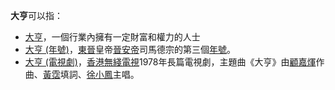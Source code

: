 '''大亨'''可以指：
* [[大亨|大亨]]，一個行業內擁有一定財富和權力的人士
* [[大亨_(年號)|大亨 (年號)]]，[[東晉|東晉]]皇帝[[晉安帝|晉安帝]]司馬德宗的第三個[[年號|年號]]。
* [[大亨_(電視劇)|大亨 (電視劇)]]，[[香港|香港]][[無綫電視|無綫電視]]1978年長篇電視劇，主題曲《大亨》由[[顧嘉煇|顧嘉煇]]作曲、[[黃霑|黃霑]]填詞、[[徐小鳳|徐小鳳]]主唱。
{{disambig|Cat=二字中國相關消歧義}}
